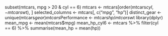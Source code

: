 subset(mtcars, mpg > 20 & cyl == 6)
mtcars <- mtcars[order(mtcars$cyl, -mtcars$wt), ]
selected_columns <- mtcars[, c("mpg", "hp")]
distinct_gear <- unique(mtcars$gear)
mtcars$Performance <- mtcars$hp / mtcars$wt
library(dplyr)
mean_mpg <- mean(mtcars$mpg)
mean_hp_cyl6 <- mtcars %>%
  filter(cyl == 6) %>%
  summarise(mean_hp = mean(hp))
